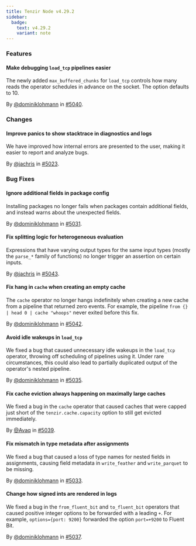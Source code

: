 ```yaml
---
title: Tenzir Node v4.29.2
sidebar:
  badge:
    text: v4.29.2
    variant: note
---
```


### Features

#### Make debugging `load_tcp` pipelines easier

The newly added `max_buffered_chunks` for `load_tcp` controls how many reads
the operator schedules in advance on the socket. The option defaults to 10.

By [@dominiklohmann](https://github.com/dominiklohmann) in [#5040](https://github.com/tenzir/tenzir/pull/5040).

### Changes

#### Improve panics to show stacktrace in diagnostics and logs

We have improved how internal errors are presented to the user, making it easier
to report and analyze bugs.

By [@jachris](https://github.com/jachris) in [#5023](https://github.com/tenzir/tenzir/pull/5023).

### Bug Fixes

#### Ignore additional fields in package config

Installing packages no longer fails when packages contain additional fields, and
instead warns about the unexpected fields.

By [@dominiklohmann](https://github.com/dominiklohmann) in [#5031](https://github.com/tenzir/tenzir/pull/5031).

#### Fix splitting logic for heterogeneous evaluation

Expressions that have varying output types for the same input types (mostly the
`parse_*` family of functions) no longer trigger an assertion on certain inputs.

By [@jachris](https://github.com/jachris) in [#5043](https://github.com/tenzir/tenzir/pull/5043).

#### Fix hang in `cache` when creating an empty cache

The `cache` operator no longer hangs indefinitely when creating a new cache from
a pipeline that returned zero events. For example, the pipeline `from {} | head
0 | cache "whoops"` never exited before this fix.

By [@dominiklohmann](https://github.com/dominiklohmann) in [#5042](https://github.com/tenzir/tenzir/pull/5042).

#### Avoid idle wakeups in `load_tcp`

We fixed a bug that caused unnecessary idle wakeups in the `load_tcp` operator,
throwing off scheduling of pipelines using it. Under rare circumstances, this
could also lead to partially duplicated output of the operator's nested
pipeline.

By [@dominiklohmann](https://github.com/dominiklohmann) in [#5035](https://github.com/tenzir/tenzir/pull/5035).

#### Fix cache eviction always happening on maximally large caches

We fixed a bug in the `cache` operator that caused caches that were capped just
short of the `tenzir.cache.capacity` option to still get evicted immediately.

By [@Avaq](https://github.com/Avaq) in [#5039](https://github.com/tenzir/tenzir/pull/5039).

#### Fix mismatch in type metadata after assignments

We fixed a bug that caused a loss of type names for nested fields in
assignments, causing field metadata in `write_feather` and `write_parquet` to be
missing.

By [@dominiklohmann](https://github.com/dominiklohmann) in [#5033](https://github.com/tenzir/tenzir/pull/5033).

#### Change how signed ints are rendered in logs

We fixed a bug in the `from_fluent_bit` and `to_fluent_bit` operators that
caused positive integer options to be forwarded with a leading `+`. For example,
`options={port: 9200}` forwarded the option `port=+9200` to Fluent Bit.

By [@dominiklohmann](https://github.com/dominiklohmann) in [#5037](https://github.com/tenzir/tenzir/pull/5037).
